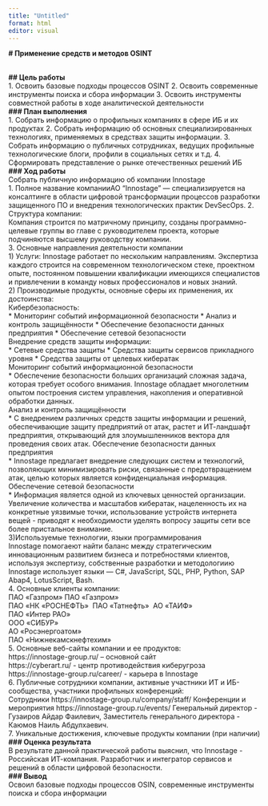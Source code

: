 ---
title: "Untitled"
format: html
editor: visual
---

**\# Применение средств и методов OSINT**

\
**\## Цель работы**\
1. Освоить базовые подходы процессов OSINT
2. Освоить современные инструменты поиска и сбора информации
3. Освоить инструменты совместной работы в ходе аналитической деятельности\
**\### План выполнения**\
1. Собрать информацию о профильных компаниях в сфере ИБ и их продуктах
2. Собрать информацию об основных специализированных технологиях, применяемых в средствах защиты информации.
3. Собрать информацию о публичных сотрудниках, ведущих профильные технологические блоги, профили в социальных сетях и т.д.
4. Сформировать представление о рынке отечественных решений ИБ\
**\### Ход работы**\
Собрать публичную информацию об компании Innostage\
1. Полное название компанииАО "Innostage" --- специализируется на консалтинге в области цифровой трансформации процессов разработки защищенного ПО и внедрения технологических практик DevSecOps.
2. Структура компании:\
Компания строится по матричному принципу, созданы программно-целевые группы во главе с руководителем проекта, которые подчиняются высшему руководству компании.\
3. Основные направления деятельности компании\
1) Услуги: Innostage работает по нескольким направлениям. Экспертиза каждого строится на современном технологическом стеке, проектном опыте, постоянном повышении квалификации имеющихся специалистов и привлечении в команду новых профессионалов и новых знаний.\
2) Производимые продукты, основные сферы их применения, их достоинства:\
Кибербезопасность:\
  * Мониторинг событий информационной безопасности
  * Анализ и контроль защищённости
  * Обеспечение безопасности данных предприятия
  * Обеспечение сетевой безопасности\
Внедрение средств защиты информации:\
  * Сетевые средства защиты
  * Средства защиты сервисов прикладного уровня
  * Средства защиты от целевых кибератак\
Мониторинг событий информационной безопасности\
  * Обеспечение безопасности больших организаций сложная задача, которая требует особого внимания. Innostage обладает многолетним опытом построения систем управления, накопления и оперативной обработки данных.\
Анализ и контроль защищённости\
  * С внедрением различных средств защиты информации и решений, обеспечивающие защиту предприятий от атак, растет и ИТ-ландшафт предприятия, открывающий для злоумышленников вектора для проведения своих атак.
Обеспечение безопасности данных предприятия\
  * Innostage предлагает внедрение следующих систем и технологий, позволяющих минимизировать риски, связанные с предотвращением атак, целью которых является конфиденциальная информация.\
Обеспечение сетевой безопасности\
  * Информация является одной из ключевых ценностей организации. Увеличение количества и масштабов кибератак, нацеленность их на конкретные уязвимые точки, использование устройств интернета вещей - приводят к необходимости уделять вопросу защиты сети все более пристальное внимание.\
3)Используемые технологии, языки программирования\
Innostage помогаеют найти баланс между стратегическим инновационным развитием бизнеса и потребностями клиентов, используя экспертизу, собственные разработки и методологиию\
Innostage использует языки — C#, JavaScript, SQL, PHP, Python, SAP Abap4, LotusScript, Bash.\
4. Основные клиенты компании:\
ПАО «Газпром» ПАО «Газпром»\
ПАО «НК «РОСНЕФТЬ»\  
ПАО «Татнефть»\ 
АО «ТАИФ»\
ПАО «Интер РАО»\
ООО «СИБУР»\
АО «Росэнергоатом»\
ПАО «Нижнекамскнефтехим»\
5. Основные веб-сайты компании и ее продуктов:\
https://innostage-group.ru/ – основной сайт\
https://cyberart.ru/ - центр противодействия киберугроза\
https://innostage-group.ru/career/ - карьера в Innostage\
6. Публичные сотрудники компании, активные участники ИТ и ИБ-сообщества, участники профильных конференций:\
Сотрудники https://innostage-group.ru/company/staff/
Конференции и мероприятия https://innostage-group.ru/events/
Генеральный директор - Гузаиров Айдар Фаилевич, Заместитель генерального директора - Каюмов Наиль Абдулхаевич.\
7. Уникальные достижения, ключевые продукты компании (при наличии)\
**\### Оценка результата**\
В результате данной практической работы выяснил, что Innostage - Российская ИТ-компания. Разработчик и интегратор сервисов и решений в области цифровой безопасности.\
**\### Вывод**\
Освоил базовые подходы процессов OSIN, современные инструменты поиска и сбора информации




